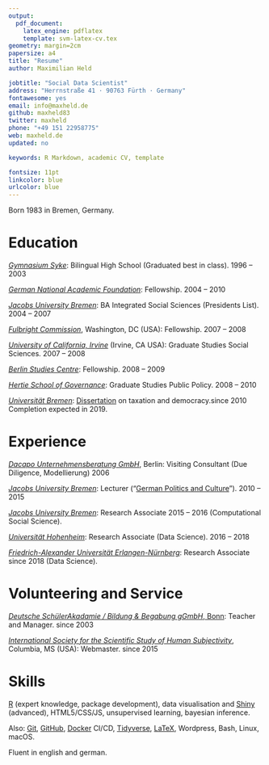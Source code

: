 ```yaml
---
output: 
  pdf_document:
    latex_engine: pdflatex
    template: svm-latex-cv.tex
geometry: margin=2cm
papersize: a4
title: "Resume"
author: Maximilian Held

jobtitle: "Social Data Scientist"
address: "Herrnstraße 41 · 90763 Fürth · Germany"
fontawesome: yes
email: info@maxheld.de
github: maxheld83
twitter: maxheld
phone: "+49 151 22958775"
web: maxheld.de
updated: no

keywords: R Markdown, academic CV, template

fontsize: 11pt
linkcolor: blue
urlcolor: blue
---
```


Born 1983 in Bremen, Germany.


# Education

[*Gymnasium Syke*](http://gymnasium-syke.de): Bilingual High School (Graduated best in class). \hfill 1996 -- 2003

[*German National Academic Foundation*](https://www.studienstiftung.de/): Fellowship. \hfill 2004 -- 2010

[*Jacobs University Bremen*](https://www.jacobs-university.de): BA Integrated Social Sciences (Presidents List). \hfill 2004 -- 2007

[*Fulbright Commission*](https://eca.state.gov/fulbright), Washington, DC (USA): Fellowship. \hfill 2007 -- 2008

[*University of California, Irvine*](https://www.uci.edu) (Irvine, CA USA): Graduate Studies Social Sciences. \hfill 2007 -- 2008

[*Berlin Studies Centre*](http://studienkolleg-zu-berlin.de): Fellowship. \hfill 2008 -- 2009

[*Hertie School of Governance*](https://www.hertie-school.org): Graduate Studies Public Policy. \hfill 2008 -- 2010

[*Universität Bremen*](https://www.bigsss-bremen.de): [Dissertation](https://www.maxheld.de/schumpermas) on taxation and democracy.\hfill since 2010 
\newline Completion expected in 2019.


# Experience

[*Dacapo Unternehmensberatung GmbH*](http://dacapo2.com/), Berlin: Visiting Consultant (Due Diligence, Modellierung) \hfill 2006

[*Jacobs University Bremen*](https://www.jacobs-university.de): Lecturer ("[German Politics and Culture](http://www.maxheld.de/gpc/)"). \hfill 2010 -- 2015

<!-- [*Universität Hamburg*](https://www.uni-hamburg.de): Lehrauftrag ("[Progressive Taxation and Deliberative Democracy](https://www.maxheld.de/give-n-take/)") \hfill 2014 -->

[*Jacobs University Bremen*](https://www.jacobs-university.de): Research Associate \hfill 2015 -- 2016
\newline (Computational Social Science).

[*Universität Hohenheim*](https://www.uni-hohenheim.de): Research Associate (Data Science). \hfill 2016 -- 2018

[*Friedrich-Alexander Universität Erlangen-Nürnberg*](https://www.fau.de): Research Associate \hfill since 2018
\newline
(Data Science).


# Volunteering and Service

[*Deutsche SchülerAkadamie / Bildung & Begabung gGmbH*, Bonn](https://www.deutsche-schuelerakademie.de):\newline
Teacher and Manager. \hfill since 2003

[*International Society for the Scientific Study of Human Subjectivity* ](https://qmethod.org), Columbia, MS (USA):\newline
Webmaster. \hfill since 2015


# Skills

[R](http://r-project.org) (expert knowledge, package development), data visualisation and [Shiny](http://shiny.rstudio.com) (advanced), HTML5/CSS/JS, unsupervised learning, bayesian inference.

Also: [Git](https://git-scm.com), [GitHub](https://github.com), [Docker](https://www.docker.com) CI/CD, [Tidyverse](https://www.tidyverse.org), [LaTeX](http://latex-project.org), Wordpress, Bash, Linux, macOS.

Fluent in english and german.
